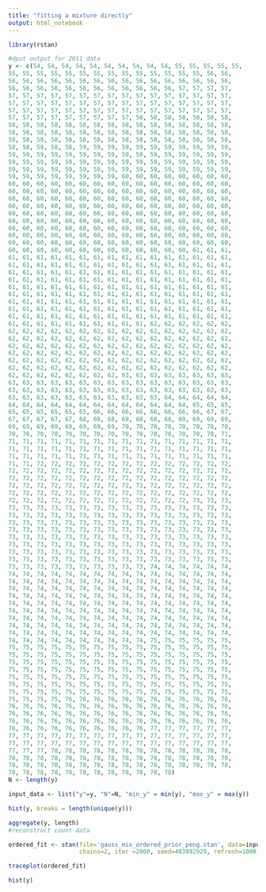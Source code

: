 ```yaml
---
title: "fitting a mixture directly"
output: html_notebook
---
```


```r
library(rstan)
```


```r
#dput output for 2011 data
y <- c(54, 54, 54, 54, 54, 54, 54, 54, 54, 54, 55, 55, 55, 55, 55, 
55, 55, 55, 55, 55, 55, 55, 55, 55, 55, 55, 55, 55, 55, 56, 56, 
56, 56, 56, 56, 56, 56, 56, 56, 56, 56, 56, 56, 56, 56, 56, 56, 
56, 56, 56, 56, 56, 56, 56, 56, 56, 56, 56, 56, 57, 57, 57, 57, 
57, 57, 57, 57, 57, 57, 57, 57, 57, 57, 57, 57, 57, 57, 57, 57, 
57, 57, 57, 57, 57, 57, 57, 57, 57, 57, 57, 57, 57, 57, 57, 57, 
57, 57, 57, 57, 57, 57, 57, 57, 57, 57, 57, 57, 57, 57, 57, 57, 
57, 57, 57, 57, 57, 57, 57, 57, 57, 58, 58, 58, 58, 58, 58, 58, 
58, 58, 58, 58, 58, 58, 58, 58, 58, 58, 58, 58, 58, 58, 58, 58, 
58, 58, 58, 58, 58, 58, 58, 58, 58, 58, 58, 58, 58, 58, 58, 58, 
58, 58, 58, 58, 58, 58, 58, 58, 58, 58, 58, 58, 58, 58, 58, 58, 
58, 58, 58, 58, 58, 59, 59, 59, 59, 59, 59, 59, 59, 59, 59, 59, 
59, 59, 59, 59, 59, 59, 59, 59, 59, 59, 59, 59, 59, 59, 59, 59, 
59, 59, 59, 59, 59, 59, 59, 59, 59, 59, 59, 59, 59, 59, 59, 59, 
59, 59, 59, 59, 59, 59, 59, 59, 59, 59, 59, 59, 59, 59, 59, 59, 
59, 59, 59, 59, 59, 59, 59, 59, 60, 60, 60, 60, 60, 60, 60, 60, 
60, 60, 60, 60, 60, 60, 60, 60, 60, 60, 60, 60, 60, 60, 60, 60, 
60, 60, 60, 60, 60, 60, 60, 60, 60, 60, 60, 60, 60, 60, 60, 60, 
60, 60, 60, 60, 60, 60, 60, 60, 60, 60, 60, 60, 60, 60, 60, 60, 
60, 60, 60, 60, 60, 60, 60, 60, 60, 60, 60, 60, 60, 60, 60, 60, 
60, 60, 60, 60, 60, 60, 60, 60, 60, 60, 60, 60, 60, 60, 60, 60, 
60, 60, 60, 60, 60, 60, 60, 60, 60, 60, 60, 60, 60, 60, 60, 60, 
60, 60, 60, 60, 60, 60, 60, 60, 60, 60, 60, 60, 60, 60, 60, 60, 
60, 60, 60, 60, 60, 60, 60, 60, 60, 60, 60, 60, 60, 60, 60, 60, 
60, 60, 60, 60, 60, 60, 60, 60, 60, 60, 60, 60, 60, 60, 60, 60, 
60, 60, 60, 60, 60, 60, 60, 60, 60, 60, 60, 60, 60, 61, 61, 61, 
61, 61, 61, 61, 61, 61, 61, 61, 61, 61, 61, 61, 61, 61, 61, 61, 
61, 61, 61, 61, 61, 61, 61, 61, 61, 61, 61, 61, 61, 61, 61, 61, 
61, 61, 61, 61, 61, 61, 61, 61, 61, 61, 61, 61, 61, 61, 61, 61, 
61, 61, 61, 61, 61, 61, 61, 61, 61, 61, 61, 61, 61, 61, 61, 61, 
61, 61, 61, 61, 61, 61, 61, 61, 61, 61, 61, 61, 61, 61, 61, 61, 
61, 61, 61, 61, 61, 61, 61, 61, 61, 61, 61, 61, 61, 61, 61, 61, 
61, 61, 61, 61, 61, 61, 61, 61, 61, 61, 61, 61, 61, 61, 61, 61, 
61, 61, 61, 61, 61, 61, 61, 61, 61, 61, 61, 61, 61, 61, 61, 61, 
61, 61, 61, 61, 61, 61, 61, 61, 61, 61, 61, 61, 61, 61, 61, 61, 
61, 61, 61, 61, 61, 61, 61, 61, 61, 61, 62, 62, 62, 62, 62, 62, 
62, 62, 62, 62, 62, 62, 62, 62, 62, 62, 62, 62, 62, 62, 62, 62, 
62, 62, 62, 62, 62, 62, 62, 62, 62, 62, 62, 62, 62, 62, 62, 62, 
62, 62, 62, 62, 62, 62, 62, 62, 62, 62, 62, 62, 62, 62, 62, 62, 
62, 62, 62, 62, 62, 62, 62, 62, 62, 62, 62, 62, 62, 62, 62, 62, 
62, 62, 62, 62, 62, 62, 62, 62, 62, 62, 62, 62, 62, 62, 62, 62, 
62, 62, 62, 62, 62, 62, 62, 62, 62, 62, 62, 62, 62, 62, 62, 62, 
62, 62, 62, 62, 62, 62, 62, 62, 63, 63, 63, 63, 63, 63, 63, 63, 
63, 63, 63, 63, 63, 63, 63, 63, 63, 63, 63, 63, 63, 63, 63, 63, 
63, 63, 63, 63, 63, 63, 63, 63, 63, 63, 63, 63, 63, 63, 63, 63, 
63, 63, 63, 63, 63, 63, 63, 63, 63, 63, 63, 64, 64, 64, 64, 64, 
64, 64, 64, 64, 64, 64, 64, 64, 64, 64, 64, 64, 64, 65, 65, 65, 
65, 65, 65, 65, 65, 65, 66, 66, 66, 66, 66, 66, 66, 66, 67, 67, 
67, 67, 67, 67, 67, 68, 68, 68, 68, 68, 68, 68, 69, 69, 69, 69, 
69, 69, 69, 69, 69, 69, 69, 69, 70, 70, 70, 70, 70, 70, 70, 70, 
70, 70, 70, 70, 70, 70, 70, 70, 70, 70, 70, 70, 70, 70, 70, 71, 
71, 71, 71, 71, 71, 71, 71, 71, 71, 71, 71, 71, 71, 71, 71, 71, 
71, 71, 71, 71, 71, 71, 71, 71, 71, 71, 71, 71, 71, 71, 71, 71, 
71, 71, 71, 71, 71, 71, 71, 71, 71, 71, 71, 71, 71, 71, 71, 71, 
71, 71, 72, 72, 72, 72, 72, 72, 72, 72, 72, 72, 72, 72, 72, 72, 
72, 72, 72, 72, 72, 72, 72, 72, 72, 72, 72, 72, 72, 72, 72, 72, 
72, 72, 72, 72, 72, 72, 72, 72, 72, 72, 72, 72, 72, 72, 72, 72, 
72, 72, 72, 72, 72, 72, 72, 72, 72, 72, 72, 72, 72, 72, 72, 72, 
72, 72, 72, 72, 72, 72, 72, 72, 72, 72, 72, 72, 72, 72, 72, 72, 
72, 72, 72, 72, 72, 72, 72, 72, 72, 72, 72, 72, 72, 73, 73, 73, 
73, 73, 73, 73, 73, 73, 73, 73, 73, 73, 73, 73, 73, 73, 73, 73, 
73, 73, 73, 73, 73, 73, 73, 73, 73, 73, 73, 73, 73, 73, 73, 73, 
73, 73, 73, 73, 73, 73, 73, 73, 73, 73, 73, 73, 73, 73, 73, 73, 
73, 73, 73, 73, 73, 73, 73, 73, 73, 73, 73, 73, 73, 73, 73, 73, 
73, 73, 73, 73, 73, 73, 73, 73, 73, 73, 73, 73, 73, 73, 73, 73, 
73, 73, 73, 73, 73, 73, 73, 73, 73, 73, 73, 73, 73, 73, 73, 73, 
73, 73, 73, 73, 73, 73, 73, 73, 73, 73, 73, 73, 73, 73, 73, 73, 
73, 73, 73, 73, 73, 73, 73, 73, 73, 73, 73, 73, 73, 73, 73, 73, 
73, 73, 73, 73, 73, 73, 73, 73, 73, 73, 74, 74, 74, 74, 74, 74, 
74, 74, 74, 74, 74, 74, 74, 74, 74, 74, 74, 74, 74, 74, 74, 74, 
74, 74, 74, 74, 74, 74, 74, 74, 74, 74, 74, 74, 74, 74, 74, 74, 
74, 74, 74, 74, 74, 74, 74, 74, 74, 74, 74, 74, 74, 74, 74, 74, 
74, 74, 74, 74, 74, 74, 74, 74, 74, 74, 74, 74, 74, 74, 74, 74, 
74, 74, 74, 74, 74, 74, 74, 74, 74, 74, 74, 74, 74, 74, 74, 74, 
74, 74, 74, 74, 74, 74, 74, 74, 74, 74, 74, 74, 74, 74, 74, 74, 
74, 74, 74, 74, 74, 74, 74, 74, 74, 74, 74, 74, 74, 74, 74, 74, 
74, 74, 74, 74, 74, 74, 74, 74, 74, 74, 74, 74, 74, 74, 74, 74, 
74, 74, 74, 74, 74, 74, 74, 74, 74, 74, 74, 74, 74, 74, 74, 74, 
74, 74, 74, 74, 74, 74, 74, 74, 74, 74, 75, 75, 75, 75, 75, 75, 
75, 75, 75, 75, 75, 75, 75, 75, 75, 75, 75, 75, 75, 75, 75, 75, 
75, 75, 75, 75, 75, 75, 75, 75, 75, 75, 75, 75, 75, 75, 75, 75, 
75, 75, 75, 75, 75, 75, 75, 75, 75, 75, 75, 75, 75, 75, 75, 75, 
75, 75, 75, 75, 75, 75, 75, 75, 75, 75, 75, 75, 75, 75, 75, 75, 
75, 75, 75, 75, 75, 75, 75, 75, 75, 75, 75, 75, 75, 75, 75, 75, 
75, 75, 75, 75, 75, 75, 75, 75, 75, 75, 75, 75, 75, 75, 75, 75, 
75, 75, 75, 75, 75, 75, 75, 75, 75, 75, 75, 75, 75, 75, 75, 75, 
75, 75, 75, 75, 76, 76, 76, 76, 76, 76, 76, 76, 76, 76, 76, 76, 
76, 76, 76, 76, 76, 76, 76, 76, 76, 76, 76, 76, 76, 76, 76, 76, 
76, 76, 76, 76, 76, 76, 76, 76, 76, 76, 76, 76, 76, 76, 76, 76, 
76, 76, 76, 76, 76, 76, 76, 76, 76, 76, 76, 76, 76, 76, 76, 76, 
76, 76, 76, 76, 76, 76, 76, 76, 76, 76, 77, 77, 77, 77, 77, 77, 
77, 77, 77, 77, 77, 77, 77, 77, 77, 77, 77, 77, 77, 77, 77, 77, 
77, 77, 77, 77, 77, 77, 77, 77, 77, 77, 77, 77, 77, 77, 77, 77, 
77, 77, 77, 78, 78, 78, 78, 78, 78, 78, 78, 78, 78, 78, 78, 78, 
78, 78, 78, 78, 78, 78, 78, 78, 78, 78, 78, 78, 78, 78, 78, 78, 
78, 78, 78, 78, 78, 78, 78, 78, 78, 78, 78, 78, 78, 78, 78, 78, 
78, 78, 78, 78, 78, 78, 78, 78, 78, 78, 78, 78)
N <- length(y)

input_data <- list("y"=y, "N"=N, "min_y" = min(y), "max_y" = max(y))

hist(y, breaks = length(unique(y)))

aggregate(y, length)
#reconstruct count data 

```

```r
ordered_fit <- stan(file='gauss_mix_ordered_prior_peng.stan', data=input_data,
                    chains=2, iter =2000, seed=483892929, refresh=1000)
```

```r
traceplot(ordered_fit)
```

```r
hist(y)
```